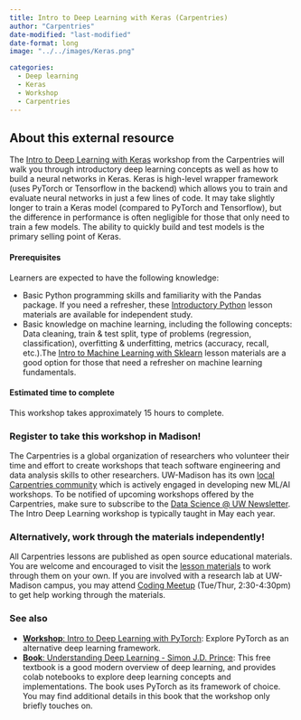 ```yaml
---
title: Intro to Deep Learning with Keras (Carpentries)
author: "Carpentries"
date-modified: "last-modified"
date-format: long
image: "../../images/Keras.png"

categories:
  - Deep learning
  - Keras
  - Workshop
  - Carpentries
---
```


## About this external resource
The [Intro to Deep Learning with Keras](https://carpentries-incubator.github.io/deep-learning-intro/) workshop from the Carpentries will walk you through introductory deep learning concepts as well as how to build a neural networks in Keras. Keras is high-level wrapper framework (uses PyTorch or Tensorflow in the backend) which allows you to train and evaluate neural networks in just a few lines of code. It may take slightly longer to train a Keras model (compared to PyTorch and Tensorflow), but the difference in performance is often negligible for those that only need to train a few models. The ability to quickly build and test models is the primary selling point of Keras.

#### Prerequisites
Learners are expected to have the following knowledge:

- Basic Python programming skills and familiarity with the Pandas package. If you need a refresher, these [Introductory Python](https://swcarpentry.github.io/python-novice-gapminder/) lesson materials are available for independent study.
- Basic knowledge on machine learning, including the following concepts: Data cleaning, train & test split, type of problems (regression, classification), overfitting & underfitting, metrics (accuracy, recall, etc.).The [Intro to Machine Learning with Sklearn](https://carpentries-incubator.github.io/machine-learning-novice-sklearn/) lesson materials are a good option for those that need a refresher on machine learning fundamentals.

#### Estimated time to complete
This workshop takes approximately 15 hours to complete. 

### Register to take this workshop in Madison!
The Carpentries is a global organization of researchers who volunteer their time and effort to create workshops that teach software engineering and data analysis skills to other researchers. UW-Madison has its own [local Carpentries community](https://datascience.wisc.edu/uw-madison-carpentries-community/) which is actively engaged in developing new ML/AI workshops. To be notified of upcoming workshops offered by the Carpentries, make sure to subscribe to the [Data Science @ UW Newsletter](https://datascience.wisc.edu/newsletter/). The Intro Deep Learning workshop is typically taught in May each year.

### Alternatively, work through the materials independently!
All Carpentries lessons are published as open source educational materials. You are welcome and encouraged to visit the [lesson materials](https://carpentries-incubator.github.io/deep-learning-intro/) to work through them on your own. If you are involved with a research lab at UW-Madison campus, you may attend [Coding Meetup](https://datascience.wisc.edu/hub/#dropin) (Tue/Thur, 2:30-4:30pm) to get help working through the materials.

### See also
- [**Workshop**: Intro to Deep Learning with PyTorch](https://uw-madison-datascience.github.io/ML-X-Nexus/Resources/Deep-learning_PyTorch/index.html): Explore PyTorch as an alternative deep learning framework.
- [**Book**: Understanding Deep Learning - Simon J.D. Prince](https://udlbook.github.io/udlbook/): This free textbook is a good modern overview of deep learning, and provides colab notebooks to explore deep learning concepts and implementations. The book uses PyTorch as its framework of choice. You may find additional details in this book that the workshop only briefly touches on.

<!-- ## Resource preview -->
<!-- OLD format
```{=html}
<iframe width="1000" height="500" src="https://carpentries-incubator.github.io/deep-learning-intro/" title="Webpage example"></iframe>
```
-->
<!-- NEW format
<div class="aspect-ratio">
  <iframe width="950" height="500" src="https://carpentries-incubator.github.io/deep-learning-intro/" allowfullscreen="allowfullscreen"></iframe>
</div>
 -->